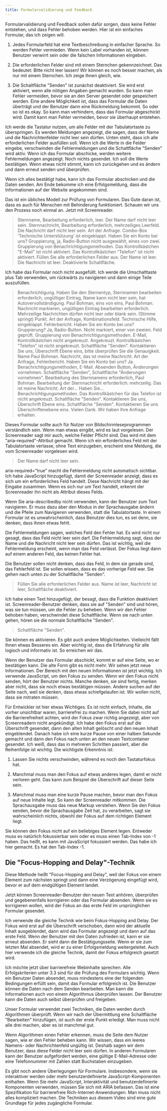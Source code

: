 ```yaml
---
title: Formularvalidierung und Feedback
---
```


Formularvalidierung und Feedback sollen dafür sorgen, dass keine Fehler entstehen, und dass Fehler behoben werden. Hier ist ein
einfaches Formular, das ich zeigen will.

1. Jedes Formularfeld hat eine Textbeschreibung in einfacher Sprache. So werden Fehler vermieden. Wenn kein Label vorhanden ist,
   können Benutzer verwirrt sein oder die falschen Informationen eingeben.

2. Die erforderlichen Felder sind mit einem Sternchen gekennzeichnet. Das bedeutet: Bitte nicht leer lassen! Wir können es noch besser
   machen, als nur mit einem Sternchen. Ich zeige Ihnen gleich, wie.

3. Die Schaltfläche "Senden" ist zunächst deaktiviert. Sie wird erst aktiviert, wenn alle nötigen Angaben gemacht wurden. So kann
   man Fehler vermeiden, bevor sie an den Server gesendet oder gespeichert werden. Eine andere Möglichkeit ist, dass das Formular die
   Daten überträgt und der Benutzer dann eine Rückmeldung bekommt. So oder so ist es okay. So kann man verhindern, dass das Formular
   abgeschickt wird. Damit kann man Fehler vermeiden, bevor sie überhaupt entstehen.

Ich werde die Tastatur nutzen, um alle Felder mit der Tabulatortaste zu überspringen. Es werden Meldungen angezeigt, die sagen, dass
der Name und die Nachrichtenfelder nicht leer sein dürfen. Unten steht, dass ich alle erforderlichen Felder ausfüllen soll. Wenn ich
die Werte in die Felder eingebe, verschwinden die Fehlermeldungen und die Schaltfläche "Senden" wird aktiv. Wenn ich das Formular
abschicke, werden weitere Fehlermeldungen angezeigt. Noch nichts gesendet. Ich soll die Werte bestätigen. Wenn etwas nicht stimmt,
kann ich zurückgehen und es ändern und dann erneut senden und überprüfen.

Wenn ich alles bestätigt habe, kann ich das Formular abschicken und die Daten senden. Am Ende bekomme ich eine Erfolgsmeldung, dass
die Informationen auf der Website angekommen sind.

Das ist ein übliches Modell zur Prüfung von Formularen. Das Gute daran ist, dass es auch für Menschen mit Behinderung funktioniert.
Schauen wir uns den Prozess noch einmal an. Jetzt mit Screenreader.

> Sternname, Bearbeitung erforderlich, leer. Der Name darf nicht leer sein.
> Sternnachricht, Bearbeitung erforderlich, mehrzeiliges Leerfeld. Die Nachricht darf nicht leer sein.
> Art der Anfrage.
> Combo-Box 'Technische Unterstützung' ist eingeklappt.
> Haben Sie ein Konto bei uns?
> Gruppierung, ja, Radio-Button nicht ausgewählt, eines von zwei.
> Gruppierung von Benachrichtigungsmethoden.
> Das Kontrollkästchen "E-Mail" ist nicht aktiviert.
> Das Kontrollkästchen "Telefon" ist nicht aktiviert.
> Füllen Sie alle erforderlichen Felder aus.
> Der Name ist leer.
> Die Nachricht ist leer.
> Deaktivierte Schaltfläche.

Ich habe das Formular noch nicht ausgefüllt. Ich werde die Umschalttaste plus Tab verwenden, um rückwärts zu navigieren und dann
einige Teile auszufüllen.

> Benachrichtigung.
> Haben Sie den Sternentyp, Sternnamen bearbeiten erforderlich, ungültiger Eintrag, Name kann nicht leer sein, hat Autovervollständigung.
> Paul Bohman, eins von eins, Paul Bohman.
> Nachricht markieren, ungültigen Eintrag bearbeiten erforderlich.
> Mehrzeilige Nachrichten dürfen nicht leer oder blank sein.
> (Stimme springt)
> Punkt.
> Art der Anfrage, Kombinationsfeld.
> Technische Hilfe, eingeklappt.
> Fehlerbericht.
> Haben Sie ein Konto bei uns?
> Gruppierung?
> Ja, Radio-Button.
> Nicht markiert, einer von zweien.
> Feld geprüft.
> Gruppierung von Benachrichtigungsmethoden.
> E-Mail, Kontrollkästchen nicht angekreuzt.
> Angekreuzt.
> Kontrollkästchen "Telefon" ist nicht angekreuzt.
> Schaltfläche "Senden".
> Kontaktieren Sie uns, Überschrift Ebene eins,
> bitte überprüfen Sie die Genauigkeit.
> Name Paul Bohman.
> Nachricht, das ist meine Nachricht.
> Art der Anfrage, Fehlerbericht.
> Haben Sie ein Konto bei uns?
> Ja.
> Benachrichtigungsmethoden, E-Mail.
> Absenden Button, Änderungen vornehmen.
> Schaltfläche "Senden", Schaltfläche "Änderungen vornehmen".
> Bearbeitung des Sternnamens erforderlich, Paul Bohman.
> Bearbeitung der Sternnachricht erforderlich: mehrzeilig.
> Das ist meine Nachricht.
> Art der...
> Haben Sie...
> Benachrichtigungsmethoden.
> Das Kontrollkästchen für das Telefon ist nicht angekreuzt.
> Schaltfläche "Senden".
> Kontaktieren Sie uns, Überschrift Ebene eins.
> Schaltfläche "Senden".
> Kontaktieren Sie uns Überschriftenebene eins.
> Vielen Dank. Wir haben Ihre Anfrage erhalten.

Dieses Formular sollte auch für Nutzer von Bildschirmleseprogrammen verständlich sein. Wenn man etwas eingibt, wird es laut
vorgelesen. Der Screenreader sagt mir auch, welche Felder Pflicht sind. Das wird mit dem "aria-required"-Attribut gemacht. Wenn
ich ein erforderliches Feld mit der Tabulatortaste verlasse, ohne Text einzugeben, erscheint eine Meldung, die vom Screenreader
vorgelesen wird.

> Der Name darf nicht leer sein.

aria-required="true" macht die Fehlermeldung nicht automatisch sichtbar. Ich habe JavaScript hinzugefügt, damit der Screenreader
anzeigt, dass es sich um ein erforderliches Feld handelt. Diese Nachricht hängt mit der Eingabe zusammen. Wenn es sich nur um Text
handelt, erkennt der Screenreader ihn nicht als Attribut dieses Felds.

Wenn Sie aria-describedby nicht verwenden, kann der Benutzer zum Text navigieren. Er muss dazu aber den Modus in der Sprachausgabe
ändern und die Pfeile zum Navigieren verwenden, statt die Tabulatortaste. In einem Formular ist es unwahrscheinlich, dass Benutzer
dies tun, es sei denn, sie denken, dass ihnen etwas fehlt.

Die Fehlermeldungen sagen, welches Feld den Fehler hat. Es wird nicht nur gesagt, dass das Feld nicht leer sein darf. Die
Fehlermeldung sagt, dass der Name und die Nachricht nicht leer sein dürfen. Das ist wichtig, weil die Fehlermeldung erscheint, wenn
man das Feld verlässt. Der Fokus liegt dann auf einem anderen Feld, das keinen Fehler hat.

Die Benutzer sollen nicht denken, dass das Feld, in dem sie gerade sind, das Fehlerfeld ist. Sie sollen wissen, dass es das vorherige
Feld war. Sie gehen nach unten zu der Schaltfläche "Senden".

> Füllen Sie alle erforderlichen Felder aus.
> Name ist leer, Nachricht ist leer, Schaltfläche deaktiviert.

Ich habe einen Text hinzugefügt, der besagt, dass die Funktion deaktiviert ist. Screenreader-Benutzer denken, dass sie auf "Senden"
sind und hören, was sie tun müssen, um die Fehler zu beheben. Wenn wir den Fehler behoben haben, verschwindet diese Schaltfläche. Wenn
sie nach unten gehen, hören sie die normale Schaltfläche "Senden".

> Schaltfläche "Senden".

Sie können es aktivieren. Es gibt auch andere Möglichkeiten. Vielleicht fällt Ihnen etwas Besseres ein. Aber wichtig ist, dass die
Erfahrung für alle logisch und informativ ist. So erreichen wir das.

Wenn der Benutzer das Formular abschickt, kommt er auf eine Seite, wo er bestätigen kann. Die alte Form gibt es nicht mehr. Wir
sehen jetzt neue Informationen. Der Bereich mit den neuen Informationen ist jetzt wichtig. Ich verwende JavaScript, um den Fokus zu
senden. Wenn wir den Fokus nicht senden, hört der Benutzer nichts. Manche denken, sie sind fertig, merken aber nicht, dass sie noch
etwas bestätigen müssen. Andere suchen auf der Seite nach, weil sie denken, dass etwas schiefgelaufen ist. Wir wollen nicht, dass sie
mitraten müssen.

Für Entwickler ist hier etwas Wichtiges. Es ist nicht einfach, Inhalte, die vorher unsichtbar waren, barrierefrei zu machen. Wenn Sie
dabei nicht auf die Barrierefreiheit achten, wird der Fokus zwar richtig angezeigt, aber von Screenreadern nicht angekündigt. Ich habe
den Fokus erst auf die Überschrift gesendet, dann den alten Inhalt gelöscht und den neuen Inhalt eingeblendet. Danach habe ich eine
kurze Pause von einer halben Sekunde gemacht und dann den Fokus nach unten an den neuen Textcontainer gesendet. Ich weiß, dass das
in mehreren Schritten passiert, aber die Reihenfolge ist wichtig. Die wichtigste Erkenntnis ist:

1. Lassen Sie nichts verschwinden, während es noch den Tastaturfokus hat.

2. Manchmal muss man den Fokus auf etwas anderes legen, damit er nicht verloren geht. Das kann zum Beispiel die Überschrift auf
   dieser Seite sein.

3. Manchmal muss man eine kurze Pause machen, bevor man den Fokus auf neue Inhalte legt. So kann der Screenreader mitkommen.
   Die Sprachausgabe muss das neue Markup verstehen. Wenn Sie den Fokus senden, bevor die Sprachausgabe Zeit hat, zu verarbeiten,
   sagt sie wahrscheinlich nichts, obwohl der Fokus auf dem richtigen Element liegt.

Sie können den Fokus nicht auf ein beliebiges Element legen. Entweder muss es natürlich fokussierbar sein oder es muss einen
Tab-Index von -1 haben. Das heißt, es kann mit JavaScript fokussiert werden. Das habe ich hier gemacht. Es hat den Tab-Index -1.

## Die "Focus-Hopping and Delay"-Technik

Diese Methode heißt "Focus-Hopping and Delay", weil der Fokus von einem Element zum nächsten springt und dann eine Verzögerung
eingefügt wird, bevor er auf dem endgültigen Element landet.

Jetzt können Screenreader-Benutzer den neuen Text anhören, überprüfen und gegebenenfalls korrigieren oder das Formular absenden. Wenn
sie es korrigieren wollen, wird der Fokus an das erste Feld im ursprünglichen Formular gesendet.

Ich verwende die gleiche Technik wie beim Fokus-Hopping and Delay. Der Fokus wird erst auf die Überschrift verschoben, dann wird der
aktuelle Inhalt ausgeblendet, dann wird das Formular angezeigt und dann auf das erste Feld. Wenn der Benutzer mit den Daten zufrieden
ist, kann er sie erneut absenden. Er sieht dann die Bestätigungsseite. Wenn er sie zum letzten Mal absendet, wird er zu einer
Erfolgsmeldung weitergeleitet. Auch hier verwende ich die gleiche Technik, damit der Fokus erfolgreich gesetzt wird.

Ich möchte jetzt über barrierefreie Webinhalte sprechen. Alle Erfolgskriterien unter 3.3 sind für die Prüfung des Formulars wichtig.
Wenn ein Benutzer Daten absendet, muss mindestens eine der folgenden Bedingungen erfüllt sein, damit das Formular erfolgreich ist.
Die Benutzer können die Daten nach dem Senden bearbeiten. Man kann die Informationen auch von einem Algorithmus überprüfen lassen.
Der Benutzer kann die Daten auch selbst überprüfen und freigeben.

Unser Formular verwendet zwei Techniken, die Daten werden durch Algorithmen überprüft. Wenn wir nach der Übermittlung eine
Schaltfläche "Bearbeiten" hinzufügen, ist auch der erste Punkt erledigt. Man muss nicht alle drei machen, aber es ist manchmal gut.

Wenn Algorithmen einen Fehler erkennen, muss die Seite dem Nutzer sagen, wie er den Fehler beheben kann. Wir wissen, dass ein
leeres Namens- oder Nachrichtenfeld ungültig ist. Deshalb sagen wir dem Benutzer, dass diese Felder nicht leer sein dürfen. In
anderen Formularen kann der Benutzer aufgefordert werden, eine gültige E-Mail-Adresse oder eine Telefonnummer mit Zahlen statt
Buchstaben einzugeben.

Es gibt noch andere Überlegungen für Formulare. Insbesondere, wenn sie interaktiver werden oder mehr benutzerdefinierte
JavaScript-Komponenten enthalten. Wenn Sie mehr JavaScript, Interaktivität und benutzerdefinierte Komponenten verwenden, müssen Sie
sich mit ARIA befassen. Das ist eine Spezifikation für barrierefreie Rich-Internet-Anwendungen. Man muss nicht alles kompliziert
machen. Die Techniken aus diesem Video sind eine gute Grundlage für jedes zugängliche Formular.
